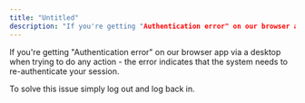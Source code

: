 ```yaml
---
title: "Untitled"
description: "If you're getting "Authentication error" on our browser app via a desktop when trying to do any action - the error indicates that the system needs to re-auth..."
---
```


If you're getting "Authentication error" on our browser app via a desktop when trying to do any action - the error indicates that the system needs to re-authenticate your session. 

To solve this issue simply log out and log back in.
